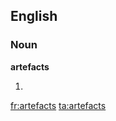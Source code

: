 ==English==

===Noun===
'''artefacts'''

# {{plural of|[[artefact]]}}

[[fr:artefacts]]
[[ta:artefacts]]
